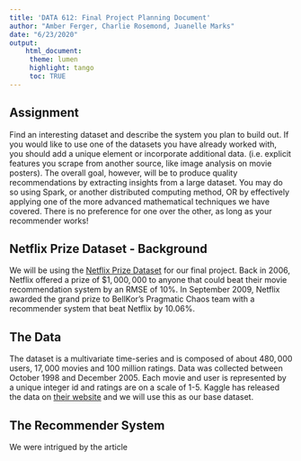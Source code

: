 ```yaml
---
title: 'DATA 612: Final Project Planning Document'
author: "Amber Ferger, Charlie Rosemond, Juanelle Marks"
date: "6/23/2020"
output: 
    html_document:
     theme: lumen
     highlight: tango
     toc: TRUE
---
```


## Assignment
Find an interesting dataset and describe the system you plan to build out. If you would like to use one of the datasets you have already worked with, you should add a unique element or incorporate additional data. (i.e. explicit features you scrape from another source, like image analysis on movie posters). The overall goal, however, will be to produce quality recommendations by extracting insights from a large dataset. You may do so using Spark, or another distributed computing method, OR by effectively applying one of the more advanced mathematical techniques we have covered. There is no preference for one over the other, as long as your recommender works! 

## Netflix Prize Dataset - Background
We will be using the [Netflix Prize Dataset](http://academictorrents.com/details/9b13183dc4d60676b773c9e2cd6de5e5542cee9a) for our final project. Back in 2006, Netflix offered a prize of $\$1,000,000$ to anyone that could beat their movie recommendation system by an RMSE of $10\%$. In September 2009, Netflix awarded the grand prize to BellKor's Pragmatic Chaos team with a recommender system that beat Netflix by $10.06\%$.

## The Data
The dataset is a multivariate time-series and is composed of about $480,000$ users, $17,000$ movies and $100$ million ratings. Data was collected between October 1998 and December 2005. Each movie and user is represented by a unique integer id and ratings are on a scale of 1-5. Kaggle has released the data on [their website](https://www.kaggle.com/netflix-inc/netflix-prize-data) and we will use this as our base dataset.  

## The Recommender System 
We were intrigued by the article 



